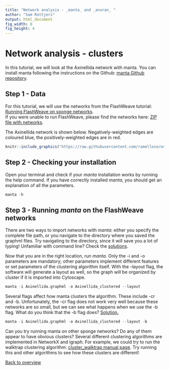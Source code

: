 ```yaml
---
title: "Network analysis - _manta_ and _anuran_ "
author: "Sam Rottjers"
output: html_document
fig_width: 8
fig_height: 4
---
```


# Network analysis - clusters
  
In this tutorial, we will look at the Axinellida network with manta. 
You can install manta following the instructions on the Github: [manta Github repository](https://github.com/ramellose/manta). 

## Step 1 - Data

For this tutorial, we will use the networks from the FlashWeave tutorial: [Running FlashWeave on sponge networks](https://ramellose.github.io/networktutorials/running_flashweave.html).   
If you were unable to run FlashWeave, please find the networks here: [ZIP file with networks](https://github.com/ramellose/networktutorials/blob/master/Workshop%202021/sponges_networks.zip). 

The Axinellida network is shown below. Negatively-weighted edges are coloured blue, the positively-weighted edges are in red. 

```r
knitr::include_graphics("https://raw.githubusercontent.com/ramellose/networktutorials/master/Workshop%202021/axinellida.PNG")
```

## Step 2 - Checking your installation 

Open your terminal and check if your _manta_ installation works by running the help command. If you have correctly installed _manta_, you should get an explanation of all the parameters. 

```r
manta -h
```
  
## Step 3 - Running _manta_ on the FlashWeave networks

There are two ways to import networks with _manta_: either you specify the complete file path, or you navigate to the directory where you saved the graphml files. Try navigating to the directory, since it will save you a lot of typing! Unfamiliar with command line? Check the [solutions](https://ramellose.github.io/networktutorials/workshop_manta_answers.html#cmd). 

Now that you are in the right location, run _manta_. Only the -i and -o parameters are mandatory; other parameters implement different features or set parameters of the clustering algorithm itself. With the --layout flag, the software will generate a layout as well, so the graph will be organized by cluster if it is imported into Cytoscape. 

```r
manta -i Axinellida.graphml -o Axinellida_clustered --layout 
```

Several flags affect how manta clusters the algorithm. These include -cr and -b. 
Unfortunately, the -cr flag does not work very well because these networks are so small, but we can see what happens when we use the -b flag. 
What do you think that the -b flag does? [Solution.](https://ramellose.github.io/networktutorials/workshop_manta_answers.html#manta) 

```r
manta -i Axinellida.graphml -o Axinellida_clustered --layout -b
```

Can you try running manta on other sponge networks? Do any of them appear to have obvious clusters? 
Several different clustering algorithms are implemented in NetworkX and igraph. For example, we could try to run the walktrap clustering algorithm: [cluster_walktrap manual page](https://igraph.org/r/doc/cluster_walktrap.html). Try running this and other algorithms to see how these clusters are different!

[Back to overview](https://ramellose.github.io/networktutorials/overview_workshop.html)
